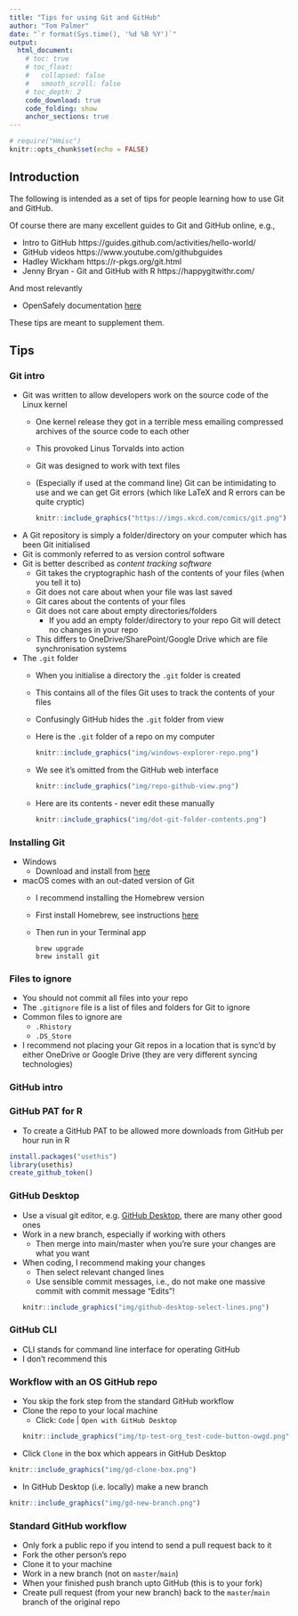 ```yaml
---
title: "Tips for using Git and GitHub"
author: "Tom Palmer"
date: "`r format(Sys.time(), '%d %B %Y')`"
output:
  html_document:
    # toc: true
    # toc_float:
    #   collapsed: false
    #   smooth_scroll: false
    # toc_depth: 2
    code_download: true
    code_folding: show
    anchor_sections: true
---
```


```r
# require("Hmisc")
knitr::opts_chunk$set(echo = FALSE)
```

<!-- `r Hmisc::hidingTOC(levels = 2)` -->

## Introduction

The following is intended as a set of tips for people learning how to use Git and GitHub.

Of course there are many excellent guides to Git and GitHub online, e.g.,

-	Intro to GitHub https://guides.github.com/activities/hello-world/
- GitHub videos https://www.youtube.com/githubguides
- Hadley Wickham https://r-pkgs.org/git.html
- Jenny Bryan - Git and GitHub with R https://happygitwithr.com/

And most relevantly

- OpenSafely documentation [here](https://docs.opensafely.org/getting-started/)

These tips are meant to supplement them.

## Tips {.tabset .tabset-pills .tabset-fade}

### Git intro

- Git was written to allow developers work on the source code of the Linux kernel
  - One kernel release they got in a terrible mess emailing compressed archives of the source code to each other
  - This provoked Linus Torvalds into action
  - Git was designed to work with text files
  - (Especially if used at the command line) Git can be intimidating to use and we can get Git errors (which like LaTeX and R errors can be quite cryptic)  
    ```r
    knitr::include_graphics("https://imgs.xkcd.com/comics/git.png")
    ```  
- A Git repository is simply a folder/directory on your computer which has been Git initialised
- Git is commonly referred to as version control software
- Git is better described as *content tracking software*
  - Git takes the cryptographic hash of the contents of your files (when you tell it to)
  - Git does not care about when your file was last saved
  - Git cares about the contents of your files
  - Git does not care about empty directories/folders
    - If you add an empty folder/directory to your repo Git will detect no changes in your repo
  - This differs to OneDrive/SharePoint/Google Drive which are file synchronisation systems

- The `.git` folder
  - When you initialise a directory the `.git` folder is created
  - This contains all of the files Git uses to track the contents of your files
  - Confusingly GitHub hides the `.git` folder from view 
  - Here is the `.git` folder of a repo on my computer  
    ```r
    knitr::include_graphics("img/windows-explorer-repo.png")
    ```  
  - We see it's omitted from the GitHub web interface  
    ```r
    knitr::include_graphics("img/repo-github-view.png")
    ```  
  - Here are its contents - never edit these manually  
    ```r
    knitr::include_graphics("img/dot-git-folder-contents.png")
    ```  

### Installing Git

- Windows
  - Download and install from [here](https://git-scm.com/download/win)
- macOS comes with an out-dated version of Git
  - I recommend installing the Homebrew version 
  - First install Homebrew, see instructions [here](https://brew.sh/)
  - Then run in your Terminal app  
    ```
    brew upgrade
    brew install git
    ```  

### Files to ignore

- You should not commit all files into your repo
- The `.gitignore` file is a list of files and folders for Git to ignore
- Common files to ignore are
  - `.Rhistory`
  - `.DS_Store`
- I recommend not placing your Git repos in a location that is sync'd by either OneDrive or Google Drive (they are very different syncing technologies)

### GitHub intro

### GitHub PAT for R

- To create a GitHub PAT to be allowed more downloads from GitHub per hour run in R  
```r
install.packages("usethis")
library(usethis)
create_github_token()
```

### GitHub Desktop

- Use a visual git editor, e.g. [GitHub Desktop](https://desktop.github.com/), there are many other good ones
- Work in a new branch, especially if working with others
  - Then merge into main/master when you're sure your changes are what you want
- When coding, I recommend making your changes 
  - Then select relevant changed lines 
  - Use sensible commit messages, i.e., do not make one massive commit with commit message "Edits"!  
```r
knitr::include_graphics("img/github-desktop-select-lines.png")
```  

### GitHub CLI

- CLI stands for command line interface for operating GitHub
- I don't recommend this

### Workflow with an OS GitHub repo

- You skip the fork step from the standard GitHub workflow
- Clone the repo to your local machine
  - Click: `Code` | `Open with GitHub Desktop`  
```r
knitr::include_graphics("img/tp-test-org_test-code-button-owgd.png")
```
- Click `Clone` in the box which appears in GitHub Desktop  
```r
knitr::include_graphics("img/gd-clone-box.png")
```
- In GitHub Desktop (i.e. locally) make a new branch  
```r
knitr::include_graphics("img/gd-new-branch.png")
```



### Standard GitHub workflow

- Only fork a public repo if you intend to send a pull request back to it
- Fork the other person's repo
- Clone it to your machine
- Work in a new branch (not on `master`/`main`)
- When your finished push branch upto GitHub (this is to your fork)
- Create pull request (from your new branch) back to the `master`/`main` branch of the original repo
